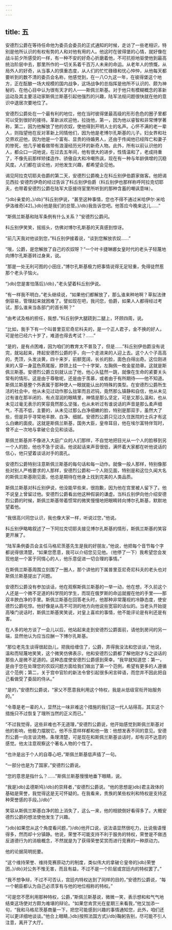 ```yaml
---
---
---
```

title: 五
---




安德烈公爵在等待任命他为委员会委员的正式通知的时候，走访了一些老相识，特别是他所认识的有权有势的人和对他有用的人。他这时在彼得堡的心情，就好像在战斗前夕所感受的一样，有一种不安的好奇心折磨着他，不可抗拒地驱使他到最高统治阶层中去，那里所作的一切关系着千百万人未来的命运。从老年人的愤慨，从局外人的好奇，从当事人的慎重态度，从人们的忙忙碌碌和忧心忡忡，从他每天都要听到的数不清的委员会名称，他感觉到，在一八○九这一年，在彼得堡这个地方，正在酝酿一场大规模的国内战争，这场战争的总指挥是他所不认识的、颇为神秘的、在他心目中认为很有天才的人——斯佩兰斯基。对于他只有模糊概念的革新运动及其主要活动家斯佩兰斯基引起他强烈的兴趣，陆军法规问题很快就在他的意识中退居次要地位了。

安德烈公爵处在一个最有利的地位，他在当时彼得堡最高级的形形色色的圈子里都可以受到很好的接待。革新派欢迎他，拉拢他，第一，因为他以睿智和非常博学著称，第二，因为他解放了他的农奴，使他得到开明人士的名声。心怀不满的老一辈人，则指望他在反对革新上同情他们，因为他是老博尔孔斯基的儿子。妇女界和社交界欢迎他，因为他是一个富有、显贵的待婚男人，还由于传闻他已经阵亡和妻子的惨死，他几乎被看做带有浪漫经历光环的新奇人物。此外，所有以前认识他的人，都众口一词地说，在过去五年间，他有很大的进步，性情温和了，老成持重了，不像先前那样矫揉造作、骄傲自大和冷嘲热讽，现在有一种与年龄俱增的沉稳风度。人们都在谈论他，对他发生兴趣，都希望会见他。

谒见阿拉克切耶夫伯爵的第二天，安德烈公爵晚上在科丘别伊伯爵家做客。他把谒见西拉·安德烈伊奇的经过告诉了科丘别伊伯爵（科丘别伊也那样称呼阿拉克切耶夫，也带着安德烈公爵在陆军大臣接待室里所听到的那种含蓄的嘲讽意味）。

“}db}亲爱的，}/db}”科丘别伊说，“甚至这种事情，您也不得不通过米哈伊尔·米哈伊洛维奇[42]。}db}他是我们的总管。}/db}我告诉您吧。他答应今晚来这儿……”

“斯佩兰斯基和陆军条例有什么关系？”安德烈公爵问。

科丘别伊笑笑，摇摇头，仿佛对博尔孔斯基的天真感到惊讶。

“前几天我对他谈到您，”科丘别伊接着说，“谈到您解放农奴……”

“哦，公爵，是您解放了自己的农奴呀？”一个叶卡捷琳娜女皇时代的老头子轻蔑地向博尔孔斯基转过身来，说。

“那是一处无利可图的小田庄，”博尔孔斯基极力把事情说得无足轻重，免得徒然惹那个老头子恼火。

“}db}您是害怕落后}/db}，”老头望着科丘别伊说。

“有一样我不明白，”老头继续说，“如果他们都解放了，那么谁来种地啊？草拟法律倒容易，管理起来就困难了。譬如现在吧，我问您，伯爵，如果人人都得经过考试，那么谁来当各部门的首长啊？”

“由考试及格的担任，我想，”科丘别伊大腿跷到二腿上，环顾四周，说。

“比如，我手下有一个叫普里亚尼奇尼科夫的，是一个正人君子，金不换的好人，可是他已经六十岁了，难道也得去考试？……”

“是的，是有点困难，因为咱们的教育太不普及了，但是……”科丘别伊伯爵没有说完，就站起来，搀起安德烈公爵的手，向一个走进来的人迎上去。这个人个子高高的，秃顶，头发淡黄，四十来岁，前额宽阔，长长的脸，面色白得出奇。这位刚进来的人穿一身蓝色燕尾服，脖颈上挂一个十字架，左胸佩一枚金星勋章。这就是斯佩兰斯基。安德烈公爵立刻就认出了他，他心头猛然一跳，就像在生命的紧要关头常有的情形。这是由于尊敬呢，还是由于羡慕，或者由于有所期待——他不知道。斯佩兰斯基整个外表属于那种使人一眼就能认出的特殊的类型。在安德烈公爵所生活的社会中，他从未见过动作那么拙笨而且迟钝，竟然那么镇静和自信，他从未见过有谁在那半闭的、有点湿润的眼睛里，神情是那么坚定，可是又那么温和，也从未见过毫无表示的笑容竟然那么坚强，也从未听过有谁说话的声音是那么柔声细气，不高不低，主要的，从未见过那么白净细嫩的脸，特别是那双手，虽然大了些，但是异乎寻常地丰腴、白净、细腻。安德烈公爵只见过久住医院的士兵才有这么白嫩的面皮。这就是斯佩兰斯基，国务大臣，皇帝耳目，他在埃尔富特伴驾时，曾不止一次地与拿破仑会见和谈话。

斯佩兰斯基并不像进入大庭广众的人们那样，不自觉地把目光从一个人的脸移到另一个人的脸，他也不急于说话。他说起话来声音很低，满怀着大家都在听他说话的信心，他只望着谈话对手的面孔。

安德烈公爵特别注意斯佩兰斯基的每句话和每一动作。就像一般人那样，特别像那些对别人严格要求的人那样，安德烈公爵和一个人刚见面，特别是和这位久闻大名的斯佩兰斯基刚见面，他总是期待在他身上找到完美的人类品质。

斯佩兰斯基对科丘别伊说，他没能早些来，很抱歉，因为他在宫里被人留下了。他不说皇上曾留过他。安德烈公爵看出他这种假装的谦虚。当科丘别伊向他介绍安德烈公爵的时候，斯佩兰斯基带着惯常的微笑慢慢地把眼睛转向博尔孔斯基，默默地望着他。

“我很高兴同您认识，我也像大家一样，听说过您，”他说。

科丘别伊略略叙述了一下阿拉克切耶夫接见博尔孔斯基的情形，斯佩兰斯基的笑容更开展了。

“陆军条例委员会主任马格尼茨基先生是我的好朋友，”他说，他把每个音节每个字都说得很清楚，“如果您愿意，我可以介绍您见见他。（他停了一下）我希望您会发现他是一个富于同情心的人，他乐意促进一切合理的事情。”

在斯佩兰斯基周围立刻围了一圈人，那个讲他的下属普里亚尼奇尼科夫的老头也对斯佩兰斯基提出了问题。

安德烈公爵没有参加谈话，他在观察斯佩兰斯基的一举一动，他在想，不久前这个人还是一个微不足道的科学院的学生，而现在俄罗斯的命运就握在他的手里——那双丰腴白净的手里。斯佩兰斯基在回答老头时，他那种非常蔑视的冷静态度，使安德烈公爵吃惊。他好像是从高不可测的地方向他说些宽容的话似的。当老头开始提高嗓门说话时，斯佩兰斯基笑笑说，对皇上喜欢的事情，他不能评论是有利还是有害。

在人多的地方谈了一会儿以后，他站起来走到安德烈公爵面前，请他到房间的另一端，显然他认为应当应酬一下博尔孔斯基。

“那位老先生谈得很起劲儿，把我给缠住了，公爵，弄得我没法和您谈谈，”他说，温和而轻蔑地笑笑，这个微笑仿佛表示，他和安德烈公爵都了解他刚才与之谈话的那些人是微不足道的。这种态度使安德烈公爵感到荣幸。“我早就知道您：第一，是由于您在处理您的农奴问题方面给我们做出了第一个范例，希望有更多的人遵循这个范例；第二，关于宫中官阶的新法令曾引起很多闲言碎语，而您并不因此把自己看做受了委屈的侍从。”

“是的，”安德烈公爵说，“家父不愿意我利用这个特权，我是从低级官衔开始服务的。”

“令尊是老一辈的人，显然比一味非难这个措施的我们这一代人站得高，其实这个措施只不过恢复了理所当然的正义而已。”

“不过我觉得，这些非难也不无道理，”安德烈公爵说，他开始感觉到斯佩兰斯基对他的影响，他极力摆脱它。他不乐意样样都和他一致：他想发表不同的意见。安德烈公爵一向言谈流畅，条理清楚，可是现在和斯佩兰斯基谈话时，却有词不达意的感觉。他太注意观察这个著名人物的个性了。

“也许是出于个人的自尊心吧，”斯佩兰斯基低声插了一句。

“一部分也是为了国家，”安德烈公爵说。

“您的意思是指什么？……”斯佩兰斯基慢慢地垂下眼睛，说。

“我是}db}孟德斯鸠}/db}的崇拜者，”安德烈公爵说。“他的思想是}db}君主政体的基础是荣誉，我觉得这是无可怀疑的。在我看来，贵族的某些权利和特权是支持这种荣誉感的手段。}/db}”

笑容从斯佩兰斯基白净的脸上消失了，这么一来，他的相貌倒好看得多了。大概安德烈公爵的想法使他发生了兴趣。

“}db}如果您从这个角度看问题，”}/db}他开口说，说法语显然很吃力，比说俄语慢得多，然而却十分镇静。他说，荣誉不可能支持不利于服务的特权，荣誉是不做违反道德行为的消极概念，不然就是为了获得荣誉奖赏而进行竞赛的一种原动力。

他的论据简明扼要。

“这个维持荣誉、维持竞赛原动力的制度，类似伟大的拿破仑皇帝的}db}荣誉团，}/db}对公务不惟无害，而且有益，不过不是一个阶层或宫廷内的特权罢了。”

“我不想争辩，不过不可否认，宫廷内特权达到了同样的目的，”安德烈公爵说，“每一个朝臣都认为自己必须享有与他的地位相称的特权。”

“可是您不愿利用那种特权，公爵，”斯佩兰斯基说，微微一笑，表示想和和气气地结束这场使对方颇为难堪的辩论。“如果您肯赏光在星期三来看我，”他又加添一句，“我和马格尼茨基商量一下，把您可能感到兴趣的事情通知您，此外，咱们还可以更详细地谈谈。”他合上眼睛，}db}按照法国方式}/db}鞠躬告别，尽可能不引人注意，离开了大厅。